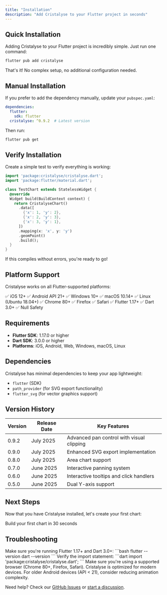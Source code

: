 ```yaml
---
title: "Installation"
description: "Add Cristalyse to your Flutter project in seconds"
---
```


## Quick Installation

Adding Cristalyse to your Flutter project is incredibly simple. Just run one command:

```bash
flutter pub add cristalyse
```

That's it! No complex setup, no additional configuration needed.

## Manual Installation

If you prefer to add the dependency manually, update your `pubspec.yaml`:

```yaml pubspec.yaml
dependencies:
  flutter:
    sdk: flutter
  cristalyse: ^0.9.2  # Latest version
```

Then run:

```bash
flutter pub get
```

## Verify Installation

Create a simple test to verify everything is working:

```dart lib/test_chart.dart
import 'package:cristalyse/cristalyse.dart';
import 'package:flutter/material.dart';

class TestChart extends StatelessWidget {
  @override
  Widget build(BuildContext context) {
    return CristalyseChart()
      .data([
        {'x': 1, 'y': 2},
        {'x': 2, 'y': 3},
        {'x': 3, 'y': 1},
      ])
      .mapping(x: 'x', y: 'y')
      .geomPoint()
      .build();
  }
}
```

If this compiles without errors, you're ready to go!

## Platform Support

Cristalyse works on all Flutter-supported platforms:

<CardGroup cols={2}>
  <Card title="Mobile" icon="mobile">
    ✅ iOS 12+  
    ✅ Android API 21+
  </Card>
  <Card title="Desktop" icon="desktop">
    ✅ Windows 10+  
    ✅ macOS 10.14+  
    ✅ Linux (Ubuntu 18.04+)
  </Card>
  <Card title="Web" icon="globe">
    ✅ Chrome 80+  
    ✅ Firefox  
    ✅ Safari
  </Card>
  <Card title="Framework" icon="code">
    ✅ Flutter 1.17+  
    ✅ Dart 3.0+  
    ✅ Null Safety
  </Card>
</CardGroup>

## Requirements

- **Flutter SDK**: 1.17.0 or higher
- **Dart SDK**: 3.0.0 or higher
- **Platforms**: iOS, Android, Web, Windows, macOS, Linux

## Dependencies

Cristalyse has minimal dependencies to keep your app lightweight:

- `flutter` (SDK)
- `path_provider` (for SVG export functionality)
- `flutter_svg` (for vector graphics support)

## Version History

| Version | Release Date | Key Features |
|---------|-------------|--------------|
| 0.9.2 | July 2025 | Advanced pan control with visual clipping |
| 0.9.0 | July 2025 | Enhanced SVG export implementation |
| 0.8.0 | July 2025 | Area chart support |
| 0.7.0 | June 2025 | Interactive panning system |
| 0.6.0 | June 2025 | Interactive tooltips and click handlers |
| 0.5.0 | June 2025 | Dual Y-axis support |

## Next Steps

Now that you have Cristalyse installed, let's create your first chart:

<Card title="Quick Start Guide" icon="rocket" href="/quickstart">
  Build your first chart in 30 seconds
</Card>

## Troubleshooting

<AccordionGroup>
  <Accordion title="Pub get fails">
    Make sure you're running Flutter 1.17+ and Dart 3.0+:
    ```bash
    flutter --version
    dart --version
    ```
  </Accordion>
  
  <Accordion title="Import errors">
    Verify the import statement:
    ```dart
    import 'package:cristalyse/cristalyse.dart';
    ```
  </Accordion>
  
  <Accordion title="Build issues on web">
    Make sure you're using a supported browser (Chrome 80+, Firefox, Safari).
  </Accordion>
  
  <Accordion title="Performance on older devices">
    Cristalyse is optimized for modern devices. For older Android devices (API < 21), consider reducing animation complexity.
  </Accordion>
</AccordionGroup>

Need help? Check our [GitHub Issues](https://github.com/rudi-q/cristalyse/issues) or [start a discussion](https://github.com/rudi-q/cristalyse/discussions).
